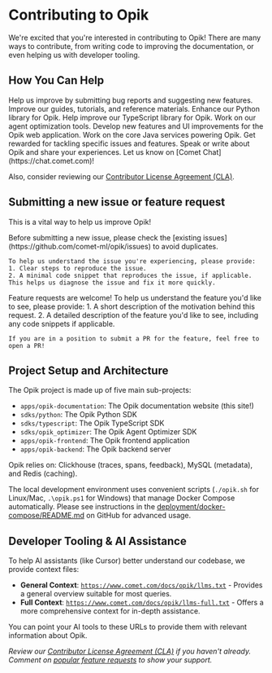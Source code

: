 # Contributing to Opik

We're excited that you're interested in contributing to Opik! There are many ways to contribute, from writing code to improving the documentation, or even helping us with developer tooling.

## How You Can Help

<CardGroup>
  <Card
    title="Report Issues & Request Features"
    icon="fa-regular fa-bugs"
    href="#submitting-a-new-issue-or-feature-request"
  >
    Help us improve by submitting bug reports and suggesting new features.
  </Card>
  <Card title="Contribute to Documentation" icon="fa-regular fa-book" href="/contributing/guides/documentation">
    Improve our guides, tutorials, and reference materials.
  </Card>
  <Card title="Contribute to Python SDK" icon="fa-brands fa-python" href="/contributing/guides/python-sdk">
    Enhance our Python library for Opik.
  </Card>
  <Card title="Contribute to TypeScript SDK" icon="fa-brands fa-js" href="/contributing/guides/typescript-sdk">
    Help improve our TypeScript library for Opik.
  </Card>
  <Card
    title="Contribute to Opik Agent Optimizer"
    icon="fa-regular fa-robot"
    href="/contributing/guides/agent-optimizer-sdk"
  >
    Work on our agent optimization tools.
  </Card>
  <Card title="Contribute to Frontend" icon="fa-regular fa-window-maximize" href="/contributing/guides/frontend">
    Develop new features and UI improvements for the Opik web application.
  </Card>
  <Card title="Contribute to Backend" icon="fa-regular fa-server" href="/contributing/guides/backend">
    Work on the core Java services powering Opik.
  </Card>
  <Card title="Participate in Bounties" icon="fa-regular fa-gem" href="/contributing/developer-programs/bounties">
    Get rewarded for tackling specific issues and features.
  </Card>
  <Card title="Spread the Word" icon="fa-regular fa-bullhorn">
    Speak or write about Opik and share your experiences. Let us know on [Comet Chat](https://chat.comet.com)!
  </Card>
</CardGroup>

Also, consider reviewing our [Contributor License Agreement (CLA)](https://github.com/comet-ml/opik/blob/main/CLA.md).

## Submitting a new issue or feature request

This is a vital way to help us improve Opik!

<AccordionGroup>
  <Accordion title="Submitting a New Bug Report">
    Before submitting a new issue, please check the [existing issues](https://github.com/comet-ml/opik/issues) to avoid duplicates.

    To help us understand the issue you're experiencing, please provide:
    1. Clear steps to reproduce the issue.
    2. A minimal code snippet that reproduces the issue, if applicable.
    This helps us diagnose the issue and fix it more quickly.

  </Accordion>
  <Accordion title="Submitting a New Feature Request">
    Feature requests are welcome! To help us understand the feature you'd like to see, please provide:
    1. A short description of the motivation behind this request.
    2. A detailed description of the feature you'd like to see, including any code snippets if applicable.

    If you are in a position to submit a PR for the feature, feel free to open a PR!

  </Accordion>
</AccordionGroup>

## Project Setup and Architecture

The Opik project is made up of five main sub-projects:

- `apps/opik-documentation`: The Opik documentation website (this site!)
- `sdks/python`: The Opik Python SDK
- `sdks/typescript`: The Opik TypeScript SDK
- `sdks/opik_optimizer`: The Opik Agent Optimizer SDK
- `apps/opik-frontend`: The Opik frontend application
- `apps/opik-backend`: The Opik backend server

Opik relies on: Clickhouse (traces, spans, feedback), MySQL (metadata), and Redis (caching).

The local development environment uses convenient scripts (`./opik.sh` for Linux/Mac, `.\opik.ps1` for Windows) that manage Docker Compose automatically. Please see instructions in the [deployment/docker-compose/README.md](https://github.com/comet-ml/opik/blob/main/deployment/docker-compose/README.md) on GitHub for advanced usage.

## Developer Tooling & AI Assistance

To help AI assistants (like Cursor) better understand our codebase, we provide context files:

- **General Context**: [`https://www.comet.com/docs/opik/llms.txt`](https://www.comet.com/docs/opik/llms.txt) - Provides a general overview suitable for most queries.
- **Full Context**: [`https://www.comet.com/docs/opik/llms-full.txt`](https://www.comet.com/docs/opik/llms-full.txt) - Offers a more comprehensive context for in-depth assistance.

You can point your AI tools to these URLs to provide them with relevant information about Opik.

_Review our [Contributor License Agreement (CLA)](https://github.com/comet-ml/opik/blob/main/CLA.md) if you haven't already._
_Comment on [popular feature requests](https://github.com/comet-ml/opik/issues?q=is%3Aissue+is%3Aopen+label%3A%22feature+request%22) to show your support._
